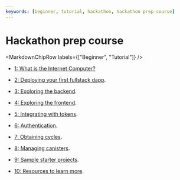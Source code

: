 ```yaml
---
keywords: [beginner, tutorial, hackathon, hackathon prep course]
---
```



# Hackathon prep course

<MarkdownChipRow labels={["Beginner", "Tutorial"]} />



- [1: What is the Internet Computer?](/docs/tutorials/hackathon-prep-course/what-is-icp)

- [2: Deploying your first fullstack dapp](/docs/tutorials/hackathon-prep-course/deploying-first-fullstack-dapp).

- [3: Exploring the backend](/docs/tutorials/hackathon-prep-course/exploring-the-backend).

- [4: Exploring the frontend](/docs/tutorials/hackathon-prep-course/exploring-the-frontend).

- [5: Integrating with tokens](/docs/tutorials/hackathon-prep-course/integrating-with-tokens).

- [6: Authentication](/docs/tutorials/hackathon-prep-course/authentication).

- [7: Obtaining cycles](/docs/tutorials/hackathon-prep-course/obtaining-cycles).

- [8: Managing canisters](/docs/tutorials/hackathon-prep-course/managing-canisters).

- [9: Sample starter projects](/docs/tutorials/hackathon-prep-course/sample-starter-projects).

- [10: Resources to learn more](/docs/tutorials/hackathon-prep-course/resources).
